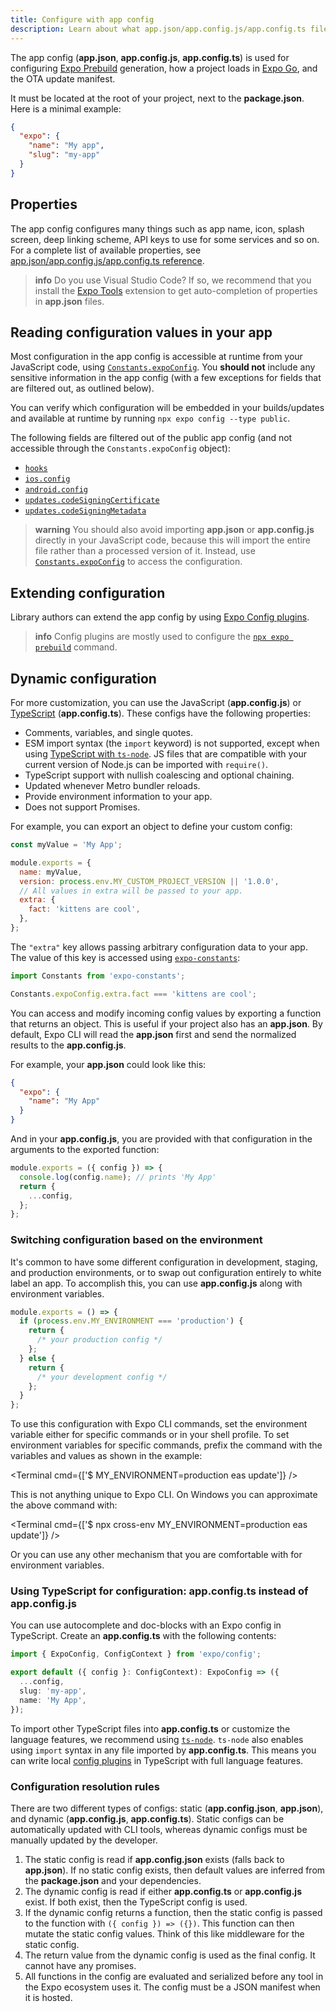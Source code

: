 ```yaml
---
title: Configure with app config
description: Learn about what app.json/app.config.js/app.config.ts files are and how you can customize and use them dynamically.
---
```



<PossibleRedirectNotification newUrl="/versions/latest/config/app/" />

The app config (**app.json**, **app.config.js**, **app.config.ts**) is used for configuring [Expo Prebuild](/workflow/prebuild) generation, how a project loads in [Expo Go](/get-started/expo-go/), and the OTA update manifest.

It must be located at the root of your project, next to the **package.json**. Here is a minimal example:

```json app.json
{
  "expo": {
    "name": "My app",
    "slug": "my-app"
  }
}
```

## Properties

The app config configures many things such as app name, icon, splash screen, deep linking scheme, API keys to use for some services and so on. For a complete list of available properties, see [app.json/app.config.js/app.config.ts reference](/versions/latest/config/app/).

> **info** Do you use Visual Studio Code? If so, we recommend that you install the [Expo Tools](https://marketplace.visualstudio.com/items?itemName=expo.vscode-expo-tools) extension to get auto-completion of properties in **app.json** files.

## Reading configuration values in your app

Most configuration in the app config is accessible at runtime from your JavaScript code, using [`Constants.expoConfig`](/versions/latest/sdk/constants/#nativeconstants--properties). You **should not** include any sensitive information in the app config (with a few exceptions for fields that are filtered out, as outlined below).

You can verify which configuration will be embedded in your builds/updates and available at runtime by running `npx expo config --type public`.

<Collapsible summary="Which fields are filtered out of the public app config?">

The following fields are filtered out of the public app config (and not accessible through the `Constants.expoConfig` object):

- [`hooks`](/versions/latest/config/app/#hooks)
- [`ios.config`](/versions/latest/config/app/#config)
- [`android.config`](/versions/latest/config/app/#config-1)
- [`updates.codeSigningCertificate`](/versions/latest/config/app/#codesigningcertificate)
- [`updates.codeSigningMetadata`](/versions/latest/config/app/#codesigningmetadata)

</Collapsible>

> **warning** You should also avoid importing **app.json** or **app.config.js** directly in your JavaScript code, because this will import the entire file rather than a processed version of it. Instead, use [`Constants.expoConfig`](/versions/latest/sdk/constants/#nativeconstants--properties) to access the configuration.

## Extending configuration

Library authors can extend the app config by using [Expo Config plugins](/config-plugins/introduction/).

> **info** Config plugins are mostly used to configure the [`npx expo prebuild`](/workflow/prebuild) command.

## Dynamic configuration

For more customization, you can use the JavaScript (**app.config.js**) or [TypeScript](#using-typescript-for-configuration-appconfigts-instead-of) (**app.config.ts**). These configs have the following properties:

- Comments, variables, and single quotes.
- ESM import syntax (the `import` keyword) is not supported, except when using [TypeScript with `ts-node`](/guides/typescript/#appconfigjs). JS files that are compatible with your current version of Node.js can be imported with `require()`.
- TypeScript support with nullish coalescing and optional chaining.
- Updated whenever Metro bundler reloads.
- Provide environment information to your app.
- Does not support Promises.

For example, you can export an object to define your custom config:

```js app.config.js
const myValue = 'My App';

module.exports = {
  name: myValue,
  version: process.env.MY_CUSTOM_PROJECT_VERSION || '1.0.0',
  // All values in extra will be passed to your app.
  extra: {
    fact: 'kittens are cool',
  },
};
```

The `"extra"` key allows passing arbitrary configuration data to your app. The value of this key is accessed using [`expo-constants`](/versions/latest/sdk/constants/):

```js App.js
import Constants from 'expo-constants';

Constants.expoConfig.extra.fact === 'kittens are cool';
```

You can access and modify incoming config values by exporting a function that returns an object. This is useful if your project also has an **app.json**. By default, Expo CLI will read the **app.json** first and send the normalized results to the **app.config.js**.

For example, your **app.json** could look like this:

```json app.json
{
  "expo": {
    "name": "My App"
  }
}
```

And in your **app.config.js**, you are provided with that configuration in the arguments to the exported function:

```js app.config.js
module.exports = ({ config }) => {
  console.log(config.name); // prints 'My App'
  return {
    ...config,
  };
};
```

### Switching configuration based on the environment

It's common to have some different configuration in development, staging, and production environments, or to swap out configuration entirely to white label an app. To accomplish this, you can use **app.config.js** along with environment variables.

```js app.config.js
module.exports = () => {
  if (process.env.MY_ENVIRONMENT === 'production') {
    return {
      /* your production config */
    };
  } else {
    return {
      /* your development config */
    };
  }
};
```

To use this configuration with Expo CLI commands, set the environment variable either for specific commands or in your shell profile. To set environment variables for specific commands, prefix the command with the variables and values as shown in the example:

<Terminal cmd={['$ MY_ENVIRONMENT=production eas update']} />

This is not anything unique to Expo CLI. On Windows you can approximate the above command with:

<Terminal cmd={['$ npx cross-env MY_ENVIRONMENT=production eas update']} />

Or you can use any other mechanism that you are comfortable with for environment variables.

### Using TypeScript for configuration: app.config.ts instead of app.config.js

You can use autocomplete and doc-blocks with an Expo config in TypeScript. Create an **app.config.ts** with the following contents:

```ts app.config.ts
import { ExpoConfig, ConfigContext } from 'expo/config';

export default ({ config }: ConfigContext): ExpoConfig => ({
  ...config,
  slug: 'my-app',
  name: 'My App',
});
```

To import other TypeScript files into **app.config.ts** or customize the language features, we recommend using [`ts-node`](/guides/typescript/#appconfigjs). `ts-node` also enables using `import` syntax in any file imported by **app.config.ts**. This means you can write local [config plugins](/config-plugins/introduction/) in TypeScript with full language features.

### Configuration resolution rules

There are two different types of configs: static (**app.config.json**, **app.json**), and dynamic (**app.config.js**, **app.config.ts**). Static configs can be automatically updated with CLI tools, whereas dynamic configs must be manually updated by the developer.

1. The static config is read if **app.config.json** exists (falls back to **app.json**). If no static config exists, then default values are inferred from the **package.json** and your dependencies.
2. The dynamic config is read if either **app.config.ts** or **app.config.js** exist. If both exist, then the TypeScript config is used.
3. If the dynamic config returns a function, then the static config is passed to the function with `({ config }) => ({})`. This function can then mutate the static config values. Think of this like middleware for the static config.
4. The return value from the dynamic config is used as the final config. It cannot have any promises.
5. All functions in the config are evaluated and serialized before any tool in the Expo ecosystem uses it. The config must be a JSON manifest when it is hosted.
